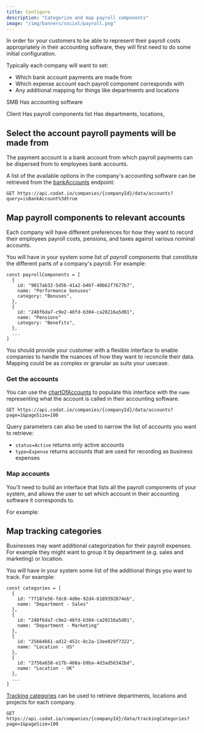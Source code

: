 ```yaml
---
title: Configure
description: "Categorize and map payroll components"
image: "/img/banners/social/payroll.png"
---
```



In order for your customers to be able to represent their payroll costs appropriately in their accounting software, they will first need to do some initial configuration.

Typically each company will want to set:
- Which bank account payments are made from
- Which expense account each payroll component corresponds with
- Any additional mapping for things like departments and locations

SMB
Has accounting software

Client
Has payroll components list
Has departments, locations, 


## Select the account payroll payments will be made from

The payment account is a bank account from which payroll payments can be dispersed from to employees bank accounts. 

A list of the available options in the company's accounting software can be retrieved from the [bankAccounts](/sync-for-payroll-api#/operations/list-accounts) endpoint:

```http request title="List bank accounts"
GET https://api.codat.io/companies/{companyId}/data/accounts?query=isBankAccount%3dtrue
```

## Map payroll components to relevant accounts

Each company will have different preferences for how they want to record their employees payroll costs, pensions, and taxes against various nominal accounts.

You will have in your system some list of *payroll components* that constitute the different parts of a company's payroll. For example:

```
const payrollComponents = [
  {
    id: "9017ab32-5d56-41a2-b46f-40b62f7677b7",
    name: "Performance bonuses"
    category: "Bonuses",
  },
  {
    id: "248f6da7-c9e2-48fd-b304-ca20216a5d01",
    name: "Pensions"
    category: "Benefits",
  },
  ...
]
```

You should provide your customer with a flexible interface to enable companies to handle the nuances of how they want to reconcile their data. Mapping could be as complex or granular as suits your usecase.

### Get the accounts 

You can use the [chartOfAccounts](/sync-for-payroll-api#/operations/list-accounts) to populate this interface with the `name` representing what the account is called in their accounting software.

```http request title="List accounts"
GET https://api.codat.io/companies/{companyId}/data/accounts?page=1&pageSize=100
```

Query parameters can also be used to narrow the list of accounts you want to retrieve:

- `status=Active` returns only active accounts
- `type=Expense` returns accounts that are used for recording as business expenses

### Map accounts

You'll need to build an interface that lists all the payroll components of your system, and allows the user to set which account in their accounting software it corresponds to.

For example:

<Payroll/>

## Map tracking categories

Businesses may want additional categorization for their payroll expenses. For example they might want to group it by department (e.g. sales and marketing) or location.

You will have in your system some list of the additional things you want to track. For example:

```
const categories = [
  {
    id: "77187e56-fdc0-4d0e-92d4-6189392874eb",
    name: "Department - Sales"
  },
  {
    id: "248f6da7-c9e2-48fd-b304-ca20216a5d01",
    name: "Department - Marketing"
  },
  {
    id: "25664661-ad12-452c-8c2a-13ee029f7322",
    name: "Location - US"
  },
  {
    id: "2756a658-e17b-408a-b9ba-4d3ad56342bd",
    name: "Location - UK"
  },
  ...
]
```

[Tracking categories](/sync-for-payroll-api#/operations/list-tracking-categories) can be used to retrieve departments, locations and projects for each company.

```http request title="List tracking categories"
GET https://api.codat.io/companies/{companyId}/data/trackingCategories?page=1&pageSize=100
```

